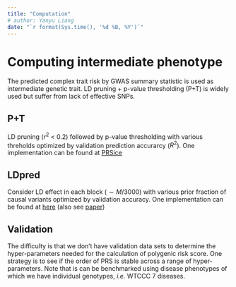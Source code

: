```yaml
---
title: "Computation"
# author: Yanyu Liang
date: "`r format(Sys.time(), '%d %B, %Y')`"
---
```

  
# Computing intermediate phenotype

The predicted complex trait risk by GWAS summary statistic is used as intermediate genetic trait. LD pruning + p-value thresholding (P+T) is widely used but suffer from lack of effective SNPs. 

## P+T

LD pruning ($r^2$ < 0.2) followed by p-value thresholding with various threholds optimized by validation prediction accurarcy ($R^2$). One implementation can be found at [PRSice](http://prsice.info/)

## LDpred 

Consider LD effect in each block ($\sim M / 3000$) with various prior fraction of causal variants optimized by validation accuracy. One implementation can be found at [here](https://github.com/bvilhjal/ldpred) (also see [paper](http://linkinghub.elsevier.com/retrieve/pii/S0002-9297(15)00365-1))

## Validation

The difficulty is that we don't have validation data sets to determine the hyper-parameters needed for the calculation of polygenic risk score. One strategy is to see if the order of PRS is stable across a range of hyper-parameters. Note that is can be benchmarked using disease phenotypes of which we have individual genotypes, *i.e.* WTCCC 7 diseases.